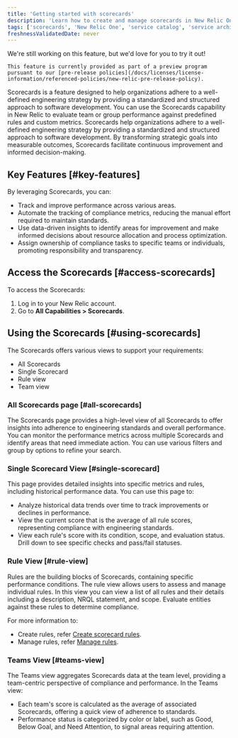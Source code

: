 ```yaml
---
title: 'Getting started with scorecards'
description: 'Learn how to create and manage scorecards in New Relic One.'
tags: ['scorecards', 'New Relic One', 'service catalog', 'service architecture intelligence']
freshnessValidatedDate: never
---
```


<Callout title="preview">
    We're still working on this feature, but we'd love for you to try it out!

    This feature is currently provided as part of a preview program pursuant to our [pre-release policies](/docs/licenses/license-information/referenced-policies/new-relic-pre-release-policy).
</Callout>


Scorecards is a feature designed to help organizations adhere to a well-defined engineering strategy by providing a standardized and structured approach to software development. 
You can use the Scorecards capability in New Relic to evaluate team or group performance against predefined rules and custom metrics. Scorecards help organizations adhere to a well-defined engineering strategy by providing a standardized and structured approach to software development. By transforming strategic goals into measurable outcomes, Scorecards facilitate continuous improvement and informed decision-making. 


## Key Features [#key-features]

By leveraging Scorecards, you can:
* Track and improve performance across various areas.
* Automate the tracking of compliance metrics, reducing the manual effort required to maintain standards.
* Use data-driven insights to identify areas for improvement and make informed decisions about resource allocation and process optimization.
* Assign ownership of compliance tasks to specific teams or individuals, promoting responsibility and transparency.



## Access the Scorecards [#access-scorecards]

To access the Scorecards:

1. Log in to your New Relic account.
2. Go to **All Capabilities > Scorecards**.


## Using the Scorecards [#using-scorecards]

The Scorecards offers various views to support your requirements:

* All Scorecards
* Single Scorecard
* Rule view
* Team view


### All Scorecards page [#all-scorecards]

The Scorecards page provides a high-level view of all Scorecards to offer insights into adherence to engineering standards and overall performance. You can monitor the performance metrics across multiple Scorecards and identify areas that need immediate action. You can use various filters and group by options to refine your search.

### Single Scorecard View [#single-scorecard]

This page provides detailed insights into specific metrics and rules, including historical performance data. You can use this page to:

* Analyze historical data trends over time to track improvements or declines in performance.
* View the current score that is the average of all rule scores, representing compliance with engineering standards.
* View each rule's score with its condition, scope, and evaluation status. Drill down to see specific checks and pass/fail statuses.

### Rule View [#rule-view]

Rules are the building blocks of Scorecards, containing specific performance conditions. The rule view allows users to assess and manage individual rules.
In this view you can view a list of all rules and their details including a description, NRQL statement, and scope. Evaluate entities against these rules to determine compliance.

For more information to:

* Create rules, refer [Create scorecard rules](/docs/service-architecture-intelligence/scorecards/managing-scorecards/#create-rule).
* Manage rules, refer [Manage rules](/docs/service-architecture-intelligence/scorecards/managing-scorecards/#update-rule). 



### Teams View [#teams-view]

The Teams view aggregates Scorecards data at the team level, providing a team-centric perspective of compliance and performance. In the Teams view:

* Each team's score is calculated as the average of associated Scorecards, offering a quick view of adherence to standards.
* Performance status is categorized by color or label, such as Good, Below Goal, and Need Attention, to signal areas requiring attention.

